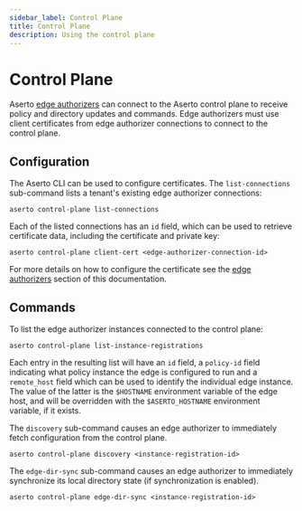 ```yaml
---
sidebar_label: Control Plane
title: Control Plane
description: Using the control plane
---
```


# Control Plane

Aserto [edge authorizers](/docs/edge-authorizers/overview) can connect to the Aserto control plane to receive policy and
directory updates and commands. Edge authorizers must use client certificates from edge authorizer connections to
connect to the control plane. 

## Configuration

The Aserto CLI can be used to configure certificates. The `list-connections` sub-command lists a tenant's existing
edge authorizer connections:

```
aserto control-plane list-connections
```

Each of the listed connections has an `id` field, which can be used to retrieve certificate data, including the
certificate and private key:

```
aserto control-plane client-cert <edge-authorizer-connection-id>
```

For more details on how to configure the certificate see the [edge
authorizers](/docs/edge-authorizers/security-and-management) section of this documentation.

## Commands

To list the edge authorizer instances connected to the control plane:
```
aserto control-plane list-instance-registrations
```

Each entry in the resulting list will have an `id` field, a `policy-id` field indicating what policy instance the edge
is configured to run and a `remote_host` field which can be used to identify the individual edge instance. The value of
the latter is the `$HOSTNAME` environment variable of the edge host, and will be overridden with the `$ASERTO_HOSTNAME`
environment variable, if it exists.

The `discovery` sub-command causes an edge authorizer to immediately fetch configuration from the control plane.
```
aserto control-plane discovery <instance-registration-id>
```

The `edge-dir-sync` sub-command causes an edge authorizer to immediately synchronize its local directory state (if
synchronization is enabled).
```
aserto control-plane edge-dir-sync <instance-registration-id>
```